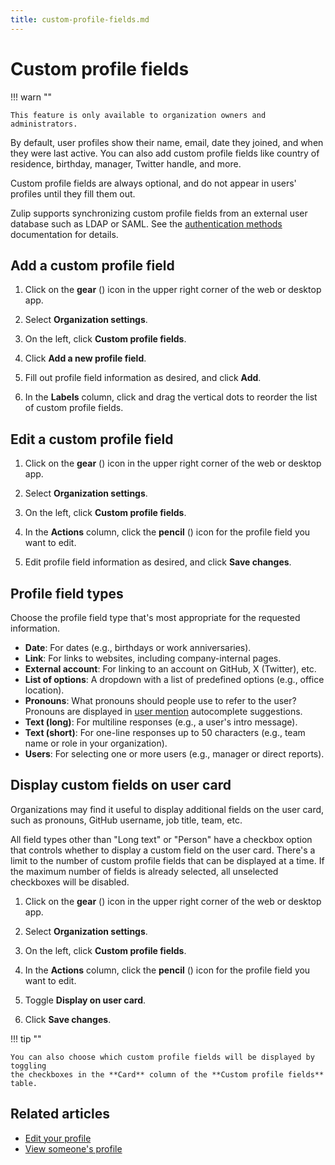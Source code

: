 ```yaml
---
title: custom-profile-fields.md
---
```


# Custom profile fields


!!! warn ""

    This feature is only available to organization owners and administrators.




By default, user profiles show their name, email, date they joined, and when
they were last active. You can also add custom profile fields like country
of residence, birthday, manager, Twitter handle, and more.

Custom profile fields are always optional, and do not appear in users'
profiles until they fill them out.

Zulip supports synchronizing custom profile fields from an external
user database such as LDAP or SAML. See the [authentication
methods][authentication-production] documentation for details.

## Add a custom profile field

<Tabs>
<TabItem label="instructions-for-all-platforms">

1. Click on the **gear** (<i class="zulip-icon zulip-icon-gear"></i>) icon in the upper
   right corner of the web or desktop app.

1. Select **Organization settings**.

1. On the left, click **Custom profile fields**.



1. Click **Add a new profile field**.

1. Fill out profile field information as desired, and click **Add**.

1. In the **Labels** column, click and drag the vertical dots to reorder the
   list of custom profile fields.

</TabItem>
</Tabs>

## Edit a custom profile field

<Tabs>
<TabItem label="instructions-for-all-platforms">

1. Click on the **gear** (<i class="zulip-icon zulip-icon-gear"></i>) icon in the upper
   right corner of the web or desktop app.

1. Select **Organization settings**.

1. On the left, click **Custom profile fields**.



1. In the **Actions** column, click the **pencil** (<i class="fa fa-pencil"></i>)
   icon for the profile field you want to edit.

1. Edit profile field information as desired, and click **Save changes**.

</TabItem>
</Tabs>

## Profile field types

Choose the profile field type that's most appropriate for the requested information.

* **Date**: For dates (e.g., birthdays or work anniversaries).
* **Link**: For links to websites, including company-internal pages.
* **External account**: For linking to an account on GitHub, X (Twitter), etc.
* **List of options**: A dropdown with a list of predefined options (e.g.,
  office location).
* **Pronouns**: What pronouns should people use to refer to the user? Pronouns
  are displayed in [user mention](/help/mention-a-user-or-group) autocomplete
  suggestions.
* **Text (long)**: For multiline responses (e.g., a user's intro message).
* **Text (short)**: For one-line responses up to 50 characters (e.g., team
  name or role in your organization).
* **Users**: For selecting one or more users (e.g., manager or direct reports).

## Display custom fields on user card

Organizations may find it useful to display additional fields on the
user card, such as pronouns, GitHub username, job title, team, etc.

All field types other than "Long text" or "Person" have a checkbox option
that controls whether to display a custom field on the user card.
There's a limit to the number of custom profile fields that can be displayed
at a time. If the maximum number of fields is already selected, all unselected
checkboxes will be disabled.

<Tabs>
<TabItem label="instructions-for-all-platforms">

1. Click on the **gear** (<i class="zulip-icon zulip-icon-gear"></i>) icon in the upper
   right corner of the web or desktop app.

1. Select **Organization settings**.

1. On the left, click **Custom profile fields**.



1. In the **Actions** column, click the **pencil** (<i class="fa fa-pencil"></i>)
   icon for the profile field you want to edit.

1. Toggle **Display on user card**.

4. Click **Save changes**.

!!! tip ""

    You can also choose which custom profile fields will be displayed by toggling
    the checkboxes in the **Card** column of the **Custom profile fields** table.

</TabItem>
</Tabs>

## Related articles

* [Edit your profile](/help/edit-your-profile)
* [View someone's profile](/help/view-someones-profile)

[authentication-production]: https://zulip.readthedocs.io/en/stable/production/authentication-methods.html


